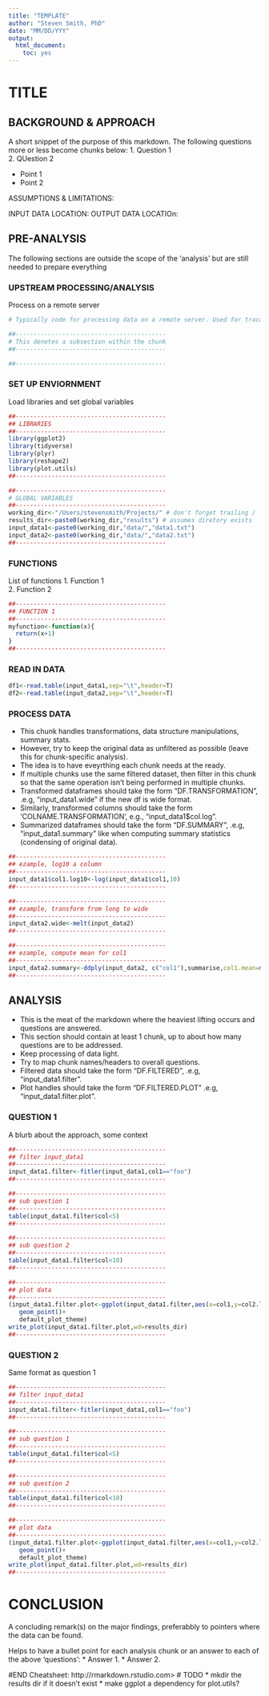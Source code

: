 ```yaml
---
title: "TEMPLATE"
author: "Steven Smith, PhD"
date: "MM/DD/YYY"
output: 
  html_document: 
    toc: yes
---
```


# TITLE
## BACKGROUND & APPROACH
A short snippet of the purpose of this markdown.
The following questions more or less become chunks below:
1. Question 1  
2. QUestion 2  

* Point 1  
* Point 2  

ASSUMPTIONS & LIMITATIONS: 

INPUT DATA LOCATION: 
OUTPUT DATA LOCATIOn: 

## PRE-ANALYSIS
The following sections are outside the scope of the 'analysis' but are still needed to prepare everything

### UPSTREAM PROCESSING/ANALYSIS
Process on a remote server
```bash
# Typically code for processing data on a remote server. Used for tracability 

##------------------------------------------
# This denotes a subsection within the chunk
##------------------------------------------

##------------------------------------------

```

### SET UP ENVIORNMENT
Load libraries and set global variables
```r

##------------------------------------------
## LIBRARIES
##------------------------------------------
library(ggplot2)
library(tidyverse)
library(plyr)
library(reshape2)
library(plot.utils)
##------------------------------------------

##------------------------------------------
# GLOBAL VARIABLES
##------------------------------------------
working_dir<-"/Users/stevensmith/Projects/" # don't forget trailing /
results_dir<-paste0(working_dir,"results") # assumes diretory exists
input_data1<-paste0(working_dir,"data/","data1.txt") 
input_data2<-paste0(working_dir,"data/","data2.txt") 
##------------------------------------------

```
### FUNCTIONS
List of functions
1. Function 1  
2. Function 2  
```r
##------------------------------------------
## FUNCTION 1
##------------------------------------------
myfunction<-function(x){
  return(x+1)
}
##------------------------------------------
```

### READ IN DATA

```r

df1<-read.table(input_data1,sep="\t",header=T)
df2<-read.table(input_data2,sep="\t",header=T)

```

### PROCESS DATA
* This chunk handles transformations, data structure manipulations, summary stats.  
* However, try to keep the original data as unfiltered as possible (leave this for chunk-specific analysis).   
* The idea is to have eveyrthing each chunk needs at the ready.   
* If multiple chunks use the same filtered dataset, then filter in this chunk so that the same operation isn't being performed in multiple chunks.  
* Transformed dataframes should take the form "DF.TRANSFORMATION", .e.g, "input_data1.wide" if the new df is wide format.  
* Similarly, transformed columns should take the form 'COLNAME.TRANSFORMATION', e.g., "input_data1$col.log".  
* Summarized dataframes should take the form "DF.SUMMARY", .e.g, "input_data1.summary" like when computing summary statistics (condensing of original data).   

```r

##------------------------------------------
## ezample, log10 a column
##------------------------------------------
input_data1$col1.log10<-log(input_data1$col1,10)
##------------------------------------------

##------------------------------------------
## ezample, transform from long to wide
##------------------------------------------
input_data2.wide<-melt(input_data2)
##------------------------------------------

##------------------------------------------
## ezample, compute mean for col1
##------------------------------------------
input_data2.summary<-ddply(input_data2, c("col1"),summarise,col1.mean=mean(col1))
##------------------------------------------

```
## ANALYSIS
* This is the meat of the markdown where the heaviest lifting occurs and questions are answered.  
* This section should contain at least 1 chunk, up to about how many questions are to be addressed.  
* Keep processing of data light.  
* Try to map chunk names/headers to overall questions.
* Filtered data should take the form "DF.FILTERED", .e.g, "input_data1.filter".  
* Plot handles should take the form "DF.FILTERED.PLOT" .e.g, "input_data1.filter.plot".  

### QUESTION 1
A blurb about the approach, some context
```r

##------------------------------------------
## filter input_data1
##------------------------------------------
input_data1.filter<-fitler(input_data1,col1=="foo")
##------------------------------------------

##------------------------------------------
## sub question 1
##------------------------------------------
table(input_data1.filter$col<5)
##------------------------------------------

##------------------------------------------
## sub question 2
##------------------------------------------
table(input_data1.filter$col<10)
##------------------------------------------

##------------------------------------------
## plot data
##------------------------------------------
(input_data1.filter.plot<-ggplot(input_data1.filter,aes(x=col1,y=col2.log))+
   geom_point()+
   default_plot_theme)
write_plot(input_data1.filter.plot,wd=results_dir)
##------------------------------------------

```
### QUESTION 2
Same format as question 1
```r

##------------------------------------------
## filter input_data1
##------------------------------------------
input_data1.filter<-fitler(input_data1,col1=="foo")
##------------------------------------------

##------------------------------------------
## sub question 1
##------------------------------------------
table(input_data1.filter$col<5)
##------------------------------------------

##------------------------------------------
## sub question 2
##------------------------------------------
table(input_data1.filter$col<10)
##------------------------------------------

##------------------------------------------
## plot data
##------------------------------------------
(input_data1.filter.plot<-ggplot(input_data1.filter,aes(x=col1,y=col2.log))+
   geom_point()+
   default_plot_theme)
write_plot(input_data1.filter.plot,wd=results_dir)
##------------------------------------------

```
# CONCLUSION
A concluding remark(s) on the major findings, preferabbly to pointers where the data can be found. 

Helps to have a bullet point for each analysis chunk or an answer to each of the above 'questions':
*  Answer 1. 
*  Answer 2.  

#END
Cheatsheet:
http://rmarkdown.rstudio.com>
# TODO
* mkdir the results dir if it doesn't exist
* make ggplot a dependency for plot.utils?
